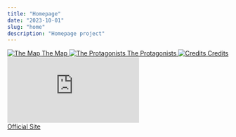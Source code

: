 ```yaml
---
title: "Homepage"
date: "2023-10-01"
slug: "home"
description: "Homepage project"
---
```




<div id="homepage">
<div className="homepage-grid">
  <a href="/maps" className="button">
    <img 
      src="https://www.meisterdrucke.it/kunstwerke/1260px/Jean_Jolivet_-_Geographic_map_of_France_by_Jean_Jolivet_%2816th_century%29_1570_Paris_BN_-_%28MeisterDrucke-1407434%29.jpg" 
      alt="The Map" 
      className="image crop"
    />
    <span>The Map</span>
  </a>

  <a href="/datatable" className="button">
    <img 
      src="https://imgs.search.brave.com/5tCVAC5_1FteF6ZCJ9jhzfvf3-jXiBppymq5-vGc_f8/rs:fit:860:0:0:0/g:ce/aHR0cHM6Ly91cGxv/YWQud2lraW1lZGlh/Lm9yZy93aWtpcGVk/aWEvY29tbW9ucy8x/LzFjL0ZyYW5jZXNj/b19BbGJpenppLmpw/Zw" 
      alt="The Protagonists" 
      className="image crop"
    />
    <span>The Protagonists</span>
  </a>

  <a href="/credits" className="button">
    <img 
      src="https://upload.wikimedia.org/wikipedia/commons/a/ae/FlorenceCoA.svg" 
      alt="Credits" 
      className="image crop"
    />
    <span>Credits</span>
  </a>

  <a href="https://italianlily.digilab.uniroma1.it/" target="_blank" className="button">
    <div className="iframe-container">
      <iframe 
        src="https://italianlily.digilab.uniroma1.it/" 
        title="Italian Lily"
        frameBorder="0"
        scrolling="no"
        className="iframe-preview"
      ></iframe>
    </div>
    <span>Official Site</span>
  </a>
</div>
</div>






